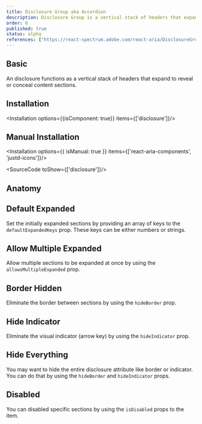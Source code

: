 ```yaml
---
title: Disclosure Group aka Accordion
description: Disclosure Group is a vertical stack of headers that expand or collapse to show or hide content, providing an organized, user-friendly way to manage information.
order: 6
published: true
status: alpha
references: ["https://react-spectrum.adobe.com/react-aria/DisclosureGroup.html#props"]
---
```


## Basic
An disclosure functions as a vertical stack of headers that expand to reveal or conceal content sections.
<How isCenter={false} toUse="navigation/disclosure-group/disclosure-group-demo" />

## Installation
<Installation options={{isComponent: true}} items={['disclosure']}/>

## Manual Installation
<Installation options={{ isManual: true }} items={['react-aria-components', 'justd-icons']}/>

<SourceCode toShow={['disclosure']}/>

## Anatomy
<Anatomy show='disclosure-group-anatomy'/>

## Default Expanded
Set the initially expanded sections by providing an array of keys to the `defaultExpandedKeys` prop. These keys can be either numbers or strings.
<How isCenter={false} toUse="navigation/disclosure-group/disclosure-group-default-expand-demo" />

## Allow Multiple Expanded
Allow multiple sections to be expanded at once by using the `allowsMultipleExpanded` prop.
<How isCenter={false} toUse="navigation/disclosure-group/disclosure-group-allow-multiple-expand-demo" />

## Border Hidden
Eliminate the border between sections by using the `hideBorder` prop.
<How isCenter={false} toUse="navigation/disclosure-group/disclosure-group-border-hidden-demo" />

## Hide Indicator
Eliminate the visual indicator (arrow key) by using the `hideIndicator` prop.
<How isCenter={false} toUse="navigation/disclosure-group/disclosure-group-hide-indicator-demo" />

## Hide Everything
You may want to hide the entire disclosure attribute like border or indicator. You can do that by using the `hideBorder` and `hideIndicator` props.
<How isCenter={false} toUse="navigation/disclosure-group/disclosure-group-hide-everything-demo" />

## Disabled
You can disabled specific sections by using  the `isDisabled` props to the item.
<How isCenter={false} toUse="navigation/disclosure-group/disclosure-group-disabled-demo" />
